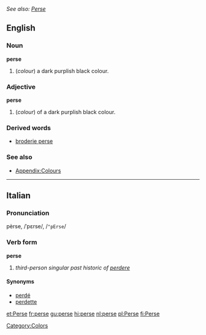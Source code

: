''See also: [[Perse]]''
==English==

===Noun===
'''perse'''
#(''colour'') a dark purplish black colour.

===Adjective===
'''perse'''
#(''colour'') of a dark purplish black colour.

===Derived words===
*[[broderie perse]]

===See also===
*[[Wiktionary_Appendix:Colours|Appendix:Colours]]

[[Category:Colors]]
----

==Italian==
===Pronunciation===
pèrse, /ˈpɛrse/, /<tt>"pErse</tt>/
===Verb form===
'''perse'''

# ''third-person singular past historic of [[perdere]]''

====Synonyms====
*[[perdé]]
*[[perdette]]

[[et:Perse]]
[[fr:perse]]
[[gu:perse]]
[[hi:perse]]
[[nl:perse]]
[[pl:Perse]]
[[fi:Perse]]